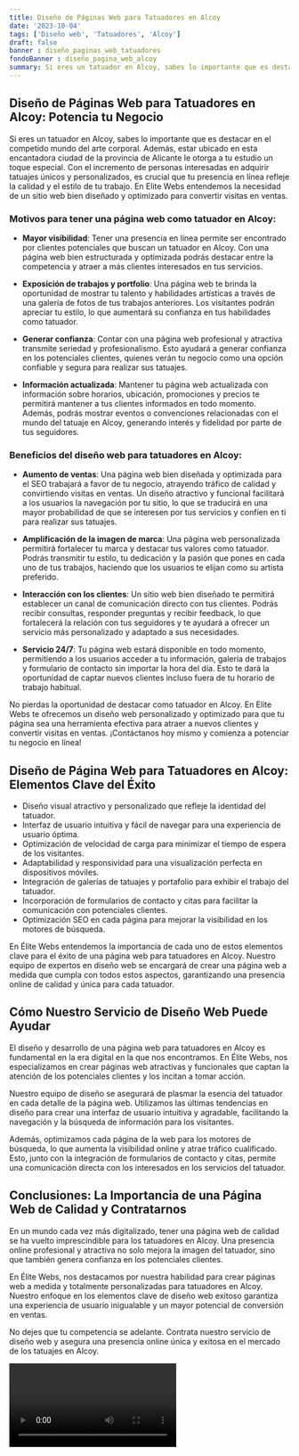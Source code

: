 ```yaml
---
title: Diseño de Páginas Web para Tatuadores en Alcoy
date: '2023-10-04'
tags: ['Diseño web', 'Tatuadores', 'Alcoy']
draft: false
banner : diseño_paginas_web_tatuadores
fondoBanner : diseño_pagina_web_alcoy
summary: Si eres un tatuador en Alcoy, sabes lo importante que es destacar en el competido mundo del arte corporal. Además, estar ubicado en esta encantadora ciudad de la provincia de Alicante le otorga a tu estudio un toque especial. Con el incremento de personas interesadas en adquirir tatuajes únicos y personalizados, es crucial que tu presencia en línea refleje la calidad y el estilo de tu trabajo. En Elite Webs entendemos la necesidad de un sitio web bien diseñado y optimizado para convertir visitas en ventas.
---
```


## **Diseño de Páginas Web para Tatuadores en Alcoy: Potencia tu Negocio**

Si eres un tatuador en Alcoy, sabes lo importante que es destacar en el competido mundo del arte corporal. Además, estar ubicado en esta encantadora ciudad de la provincia de Alicante le otorga a tu estudio un toque especial. Con el incremento de personas interesadas en adquirir tatuajes únicos y personalizados, es crucial que tu presencia en línea refleje la calidad y el estilo de tu trabajo. En Elite Webs entendemos la necesidad de un sitio web bien diseñado y optimizado para convertir visitas en ventas.

### **Motivos para tener una página web como tatuador en Alcoy:**

- **Mayor visibilidad**: Tener una presencia en línea permite ser encontrado por clientes potenciales que buscan un tatuador en Alcoy. Con una página web bien estructurada y optimizada podrás destacar entre la competencia y atraer a más clientes interesados en tus servicios.

- **Exposición de trabajos y portfolio**: Una página web te brinda la oportunidad de mostrar tu talento y habilidades artísticas a través de una galería de fotos de tus trabajos anteriores. Los visitantes podrán apreciar tu estilo, lo que aumentará su confianza en tus habilidades como tatuador.

- **Generar confianza**: Contar con una página web profesional y atractiva transmite seriedad y profesionalismo. Esto ayudará a generar confianza en los potenciales clientes, quienes verán tu negocio como una opción confiable y segura para realizar sus tatuajes.

- **Información actualizada**: Mantener tu página web actualizada con información sobre horarios, ubicación, promociones y precios te permitirá mantener a tus clientes informados en todo momento. Además, podrás mostrar eventos o convenciones relacionadas con el mundo del tatuaje en Alcoy, generando interés y fidelidad por parte de tus seguidores.

### **Beneficios del diseño web para tatuadores en Alcoy:**

- **Aumento de ventas**: Una página web bien diseñada y optimizada para el SEO trabajará a favor de tu negocio, atrayendo tráfico de calidad y convirtiendo visitas en ventas. Un diseño atractivo y funcional facilitará a los usuarios la navegación por tu sitio, lo que se traducirá en una mayor probabilidad de que se interesen por tus servicios y confíen en ti para realizar sus tatuajes.

- **Amplificación de la imagen de marca**: Una página web personalizada permitirá fortalecer tu marca y destacar tus valores como tatuador. Podrás transmitir tu estilo, tu dedicación y la pasión que pones en cada uno de tus trabajos, haciendo que los usuarios te elijan como su artista preferido.

- **Interacción con los clientes**: Un sitio web bien diseñado te permitirá establecer un canal de comunicación directo con tus clientes. Podrás recibir consultas, responder preguntas y recibir feedback, lo que fortalecerá la relación con tus seguidores y te ayudará a ofrecer un servicio más personalizado y adaptado a sus necesidades.

- **Servicio 24/7**: Tu página web estará disponible en todo momento, permitiendo a los usuarios acceder a tu información, galería de trabajos y formulario de contacto sin importar la hora del día. Esto te dará la oportunidad de captar nuevos clientes incluso fuera de tu horario de trabajo habitual.

No pierdas la oportunidad de destacar como tatuador en Alcoy. En Elite Webs te ofrecemos un diseño web personalizado y optimizado para que tu página sea una herramienta efectiva para atraer a nuevos clientes y convertir visitas en ventas. ¡Contáctanos hoy mismo y comienza a potenciar tu negocio en línea!

<GifSeo />

<Cta />

## Diseño de Página Web para Tatuadores en Alcoy: Elementos Clave del Éxito

- Diseño visual atractivo y personalizado que refleje la identidad del tatuador.
- Interfaz de usuario intuitiva y fácil de navegar para una experiencia de usuario óptima.
- Optimización de velocidad de carga para minimizar el tiempo de espera de los visitantes.
- Adaptabilidad y responsividad para una visualización perfecta en dispositivos móviles.
- Integración de galerías de tatuajes y portafolio para exhibir el trabajo del tatuador.
- Incorporación de formularios de contacto y citas para facilitar la comunicación con potenciales clientes.
- Optimización SEO en cada página para mejorar la visibilidad en los motores de búsqueda.

En Élite Webs entendemos la importancia de cada uno de estos elementos clave para el éxito de una página web para tatuadores en Alcoy. Nuestro equipo de expertos en diseño web se encargará de crear una página web a medida que cumpla con todos estos aspectos, garantizando una presencia online de calidad y única para cada tatuador.

## Cómo Nuestro Servicio de Diseño Web Puede Ayudar

El diseño y desarrollo de una página web para tatuadores en Alcoy es fundamental en la era digital en la que nos encontramos. En Élite Webs, nos especializamos en crear páginas web atractivas y funcionales que captan la atención de los potenciales clientes y los incitan a tomar acción.

Nuestro equipo de diseño se asegurará de plasmar la esencia del tatuador en cada detalle de la página web. Utilizamos las últimas tendencias en diseño para crear una interfaz de usuario intuitiva y agradable, facilitando la navegación y la búsqueda de información para los visitantes.

Además, optimizamos cada página de la web para los motores de búsqueda, lo que aumenta la visibilidad online y atrae tráfico cualificado. Esto, junto con la integración de formularios de contacto y citas, permite una comunicación directa con los interesados en los servicios del tatuador.

## Conclusiones: La Importancia de una Página Web de Calidad y Contratarnos

En un mundo cada vez más digitalizado, tener una página web de calidad se ha vuelto imprescindible para los tatuadores en Alcoy. Una presencia online profesional y atractiva no solo mejora la imagen del tatuador, sino que también genera confianza en los potenciales clientes.

En Élite Webs, nos destacamos por nuestra habilidad para crear páginas web a medida y totalmente personalizadas para tatuadores en Alcoy. Nuestro enfoque en los elementos clave de diseño web exitoso garantiza una experiencia de usuario inigualable y un mayor potencial de conversión en ventas.

No dejes que tu competencia se adelante. Contrata nuestro servicio de diseño web y asegura una presencia online única y exitosa en el mercado de los tatuajes en Alcoy.

<Video />

<CtaBot job='Tatuadores' city='Alcoy'/>

<Gmaps query='Alcoy+españa+maps' />